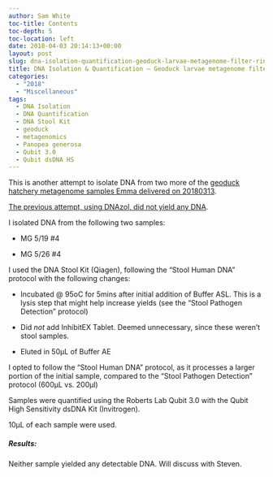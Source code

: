 ```yaml
---
author: Sam White
toc-title: Contents
toc-depth: 5
toc-location: left
date: 2018-04-03 20:14:13+00:00
layout: post
slug: dna-isolation-quantification-geoduck-larvae-metagenome-filter-rinses-2
title: DNA Isolation & Quantification – Geoduck larvae metagenome filter rinses
categories:
  - "2018"
  - "Miscellaneous"
tags:
  - DNA Isolation
  - DNA Quantification
  - DNA Stool Kit
  - geoduck
  - metagenomics
  - Panopea generosa
  - Qubit 3.0
  - Qubit dsDNA HS
---
```


This is another attempt to isolate DNA from two more of the [geoduck hatchery metagenome samples Emma delivered on 20180313](https://robertslab.github.io/sams-notebook/posts/2018/2018-03-13-samples-received-geoduck-larvae-metagenome-filter-rinses/).

[The previous attempt, using DNAzol, did not yield any DNA](https://robertslab.github.io/sams-notebook/posts/2018/2018-03-20-dna-isolation-quantification-geoduck-larvae-metagenome-filter-rinses/).

I isolated DNA from the following two samples:





  * MG 5/19 #4


  * MG 5/26 #4



I used the DNA Stool Kit (Qiagen), following the "Stool Human DNA" protocol with the following changes:



  * Incubated @ 95oC for 5mins after initial addition of Buffer ASL. This is a lysis step that might help increase yields (see the "Stool Pathogen Detection" protocol)


  * Did _not_ add InhibitEX Tablet. Deemed unnecessary, since these weren't stool samples.


  * Eluted in 50μL of Buffer AE



I opted to follow the "Stool Human DNA" protocol, as it processes a larger portion of the initial sample, compared to the "Stool Pathogen Detection" protocol (600μL vs. 200μl)

Samples were quantified using the Roberts Lab Qubit 3.0 with the Qubit High Sensitivity dsDNA Kit (Invitrogen).

10μL of each sample were used.



##### Results:



Neither sample yielded any detectable DNA. Will discuss with Steven.
